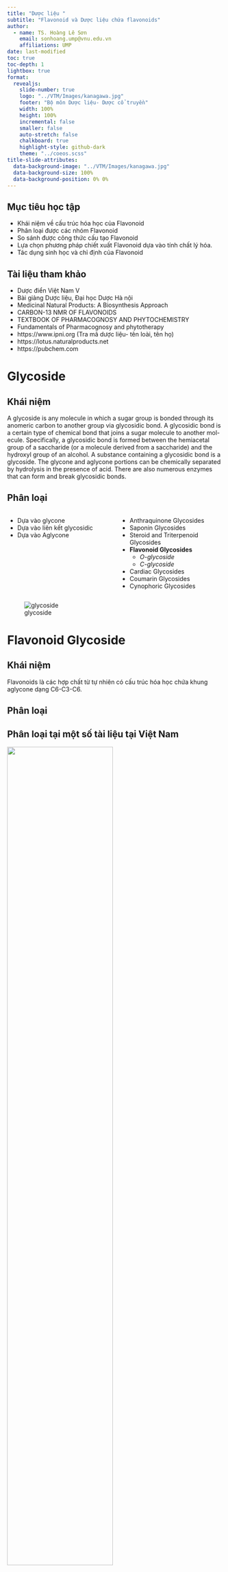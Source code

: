 ```yaml
---
title: "Dược liệu "
subtitle: "Flavonoid và Dược liệu chứa flavonoids"
author:
  - name: TS. Hoàng Lê Sơn
    email: sonhoang.ump@vnu.edu.vn
    affiliations: UMP
date: last-modified
toc: true
toc-depth: 1
lightbox: true
format: 
  revealjs:
    slide-number: true
    logo: "../VTM/Images/kanagawa.jpg"
    footer: "Bộ môn Dược liệu- Dược cổ truyền"
    width: 100%
    height: 100%
    incremental: false
    smaller: false
    auto-stretch: false
    chalkboard: true
    highlight-style: github-dark
    theme: "../coeos.scss"
title-slide-attributes: 
  data-background-image: "../VTM/Images/kanagawa.jpg"
  data-background-size: 100%
  data-background-position: 0% 0%
---
```

## Mục tiêu học tập

-  Khái niệm về cấu trúc hóa học của Flavonoid
-  Phân loại được các nhóm Flavonoid
-  So sánh được công thức cấu tạo Flavonoid
-  Lựa chọn phương pháp chiết xuất Flavonoid dựa vào tính chất lý hóa.
-  Tác dụng sinh học và chỉ định của Flavonoid


## Tài liệu tham khảo
	
-  Dược điển Việt Nam V
-  Bài giảng Dược liệu, Đại học Dược Hà nội
-  Medicinal Natural Products: A Biosynthesis Approach
-  CARBON-13 NMR OF FLAVONOIDS
-  TEXTBOOK OF PHARMACOGNOSY AND PHYTOCHEMISTRY
-  Fundamentals of Pharmacognosy and phytotherapy
-  https://www.ipni.org (Tra mã dược liệu- tên loài, tên họ)
-  https://lotus.naturalproducts.net
-  https://pubchem.com
	

# Glycoside
## Khái niệm
::: {.callout-important title="Khái niệm"}
A glycoside is any molecule in which a sugar group is bonded through its anomeric carbon to another group via glycosidic bond. A glycosidic bond is a certain type of chemical bond that joins a sugar molecule to another mol- ecule. Specifically, a glycosidic bond is formed between the hemiacetal group of a saccharide (or a molecule derived from a saccharide) and the hydroxyl group of an alcohol. A substance containing a glycosidic bond is a glycoside. The glycone and aglycone portions can be chemically separated by hydrolysis in the presence of acid. There are also numerous enzymes that can form and break glycosidic bonds.
:::

## Phân loại

:::: {.columns}
::: {.column width="50%" .nonincremental}
::: {.callout-note title="Các cách phân loại"}
-  Dựa vào glycone
-  Dựa vào liên kết glycosidic
-  Dựa vào Aglycone	
:::
:::

::: {.column width="50%" .nonincremental}
::: {.callout-note title="Dựa vào khung aglycone"}
- Anthraquinone Glycosides
- Saponin Glycosides
- Steroid and Triterpenoid Glycosides
- **Flavonoid Glycosides**
  - *O-glycoside*
  - *C-glycoside*
- Cardiac Glycosides
- Coumarin Glycosides
- Cynophoric Glycosides
:::
:::

::::


![glycoside](../Duoc_lieu/Images/glycoside.png)




# Flavonoid Glycoside

## Khái niệm
::: {.callout-note title="Khái niệm"}
Flavonoids là các hợp chất từ tự nhiên có cấu trúc hóa học chứa khung aglycone dạng C6-C3-C6. 
:::

## Phân loại
##  Phân loại tại một số tài liệu tại Việt Nam

![](../Duoc_lieu/Images/Phan%20loai%20flavonoid%20o%20Viet%20nam.png){width="70%"}


## Phân loại dựa trên Aglycone of Flavonoid

![](../Duoc_lieu/Images/Flavonoid%20skeleton.png){width="100%"}



##  1,3-diphenyl-propane

![a 1,3-diphenyl-propane skeleton](../Duoc_lieu/Images/a%201,3-diphenyl-propane%20skeleton.png){width="40%"}



##  1,2-diphenyl-propane

![1,2-diphenylpropane skeleton](../Duoc_lieu/Images/1,2-diphenylpropane%20skeleton.png){width="70%"}


##  1,1-diphenylpropane

![1,1-diphenylpropane skeleton](../Duoc_lieu/Images/1,1-diphenylpropane%20skeleton.png){width="70%"}



##  Homoflavonoids

![homoflavonoids](../Duoc_lieu/Images/homoflavonoids.png){width="50%"}


##  Biosynthesis

![Figure 2.1](../Duoc_lieu/Images/Figure%202.1.png){width="50%"}


##  THE SHIKIMATE PATHWAY

![Figure 4.41](../Duoc_lieu/Images/Figure%204.41.png){width="50%"}


##  THE SHIKIMATE PATHWAY

![Figure 4.43](../Duoc_lieu/Images/Figure%204.43.png){width="50%"}



## Phân bố 
:::: {.columns}

::: {.column width="50%"}

![*Loài bướm* **Polyommatus icarus** *và hoa* **Lotus corniculatus**](../Duoc_lieu/Images/Polyommatus.jpg){width="100%"}
:::

::: {.column width="50%"}

![Flavonoid có thể tìm thấy trong một số ngành thực vật gồm Thực vật hạt kín (Angiosperms), Thực vật hạt trần (Gymnospermae), Ngành dương sỉ (Ferns), Ngành thạch tùng (Lycophytes), Ngành rêu sừng (Hornworts), Ngành rêu (Mosses) và Ngành rêu tản (Liverworts)](../Duoc_lieu/Images/Flavonoid%20distribution.jpg){width="80%"}
	
:::

::::

# Tính chất Hóa lý

## Đặc tính hóa lý <br> Màu sắc
	
-  Flavon: Vàng rất nhạt có khi không màu 
-  Flavonol: Vàng nhạt đến vàng
-  Chalcon và auron: Vàng đậm đến đỏ cam
-  Các chất thuộc nhóm isoflavon, flavanon, isoflavanon, flavanonol, leuco-anthocyanidin, flavan-3-ol: Không màu
-  Anthocyanidin: Màu thay đổi theo pH môi trường(màu đỏ trong môi trường acid, màu xanh trong môi trường base)
	
Flavonoid ở trong các bộ phận của cây thì còn phụ thuộc vào hỗn hợp với các sắc tố khác 



## Đặc tính hóa lý <br> Độ tan
	
-  Dạng Glucoside: dễ tan trong nước và dung môi phân cực
-  Dạng Aglycone: Tan trong dung môi hữu cơ, khó tan trong nước
	


## INFRA-RED SPECTROSCOPY
The IR spectra of all the flavonoids and isoflavonoids show absorption bands in the region 1500-1600 $cm^{-1$} due to aromatic rings, along with a carbonyl band at 1620-1670 $cm^{-1$} . The carbonyl absorption does not appear in flavanoids, isoflavanoids pterocarpanoids and chalcanoids. The presence of hydroxyl groups in hydroxyflavonoids is evidenced by absorption in the region 3300-3450 $cm^{-1$} . An absorption at  925 $cm^{-1$} is indicative of a methylenecioxy group and the presence of a gem-dimethyl group is indicated by the appearance of a band at 1400 $cm^-1$ . The glycosidic nature of a flavonoid is reflected by broad bands at  3250 and 1060 $cm^{-1$}. However, although these absorption bands are present in most flavonoid glycoside.


## UV-Vis SPECTROSCOPY
	

![ijms-11-00595f10](../Duoc_lieu/Images/ijms-11-00595f10.png)

	


## UV-Vis SPECTROSCOPY
| Band II    | Band I      | Flavonoid Type                          |
|------------|-------------|-----------------------------------------|
| 250-280    | 304-350     | Flavones                                |
| 250-280    | 328-360     | Flavonols (3-OH substituted)            |
| 250-280    | 350-385     | Flavonols (3-OH free)                   |
| 245-275    | 310-330     | Isoflavones                             |
| 245-275    | 320 peak    | Isoflavones (5-deoxy, 6,7-dioxygenated) |
| 230-270    | 340-390     | Chalcones (low intensity)               |
| 230-270    | 380-430     | Aurones (low intensity)                 |
| 270-280    | 465-560     | Anthocyanidins and anthocyanins         |



## Luteolin and derivatives$\rhd$UV spectrum
	

![luteolin 1 and derivatives](../Duoc_lieu/Images/luteolinandderivatives.png)
	


## Anthocyanidins ^[Int. J. Mol. Sci. 2010, 11(2), 595-621]
	

![ijms-11-00595f11](../Duoc_lieu/Images/ijms-11-00595f11.png)
	


## Anthocyanidins ^[Int. J. Mol. Sci. 2010, 11(2), 595-621]
	

![ijms-11-00595f13](../Duoc_lieu/Images/ijms-11-00595f13.png)


# Định tính bằng phản ứng hóa học

	-  Phản ứng Cyanidin (Shinoda): Tác dụng với tác nhân khử như hydro, vòng $\gamma $- pyron bị khử thành nhân pyrilium có màu đỏ tươi 
	-  Phản ứng với kim loại nặng:
	
-  Với muối $Fe^{3+$ tạo phức màu đen, xanh tím 
-  Với muối $Al^{3+$ tạo phức màu vàng
	
	-  Phảm ứng với kiễm loãng
	-  Phản ứng với muối diazoni 
	-  Các phản ứng khác


## Phản ứng tạo màu Cyanidin (Shinoda)
	

![Phan ung Cyanidine](../Duoc_lieu/Images/Phan%20ung%20Cyanidine.jpeg)

	

## Tạo màu với $Fe^{3+$
	

![Phan ung Fe](../Duoc_lieu/Images/Phan%20ung%20Fe.jpeg)

## Các phản ứng khác
	
![Tao phan ung khac](../Duoc_lieu/Images/Tao%20phan%20ung%20khac.png)

	

## Định tính bằng TLC
	
-  So với chất chuẩn
-  So với dược liệu đối chiếu (???)
	

## Phương pháp định tính Flavonoid ^[Chromatographic Fingerprint Analysis of Herbal Medicines]
    
-  Chiết bằng MeOH
-  Silica gel/HPTLC Silica gel
-  Ethyl acetate-Formic acid-Glacial acetic acid- Water (10 + 1.1 + 1.1 + 2.6)
-  Thuốc thử hiện màu
    


## Phương pháp định tính Flavonoid ^[Thuốc thử aluminium(III)chloride-reagent]
    
        
![P. lobata and P. thomsonii. 5 \% AlCl3 x 6 H2O dissolved in ethanol 80 \%). The plate is intensively sprayed with 10 ml solution and then exposed to UV 366 nm for 30 minutes.](../Duoc_lieu/Images/P.%20lobata%20and%20P.%20thomsonii.png)


    


## Phương pháp định tính Flavonoid ^[Thuốc thử fast blue salt-reagent]
    
        
![(I:) 0.5 \% fast blue salt B # $3,3^\prime-dimethoxybiphenyl–4,4^\prime bis (diazonium)-dichloride$ is dissolved in methanol 80 \%. (II:) 5 \% potassiumhydroxid in methanol 80 \%.The plate is intensively sprayed with 10 ml solution I and then immediately sprayed with 10 ml solution II. The evaluation is carried out in VIS.](../Duoc_lieu/Images/Fast%20blue%20salt-reagent.png)



## Phương pháp định tính Flavonoid ^[Natural products-polyethylene glycol reagent (NP/PEG)]
    
        
![Sophora flower buds Flavonoid. (I:) 1 \% diphenylboric acid-$\beta$-ethylamino ester (#diphenylboryloxyethylamine, NP) in methanol. (II:) 5 \% polyethylene glycol-4000 (PEG) in ethanol. The plate is sprayed first with solution I and then with solution II.](../Duoc_lieu/Images/Sophora%20flower%20buds%20Flavonoid.png)

    


## Định tính bằng HPLC 

::: {layout-nrow=3}
![Sophorae flos – Huaihua Fingeprint](../Duoc_lieu/Images/Sophorae%20flos%20–%20Huaihua%20Fingeprint.png)
![Sophora japonica-UV](../Duoc_lieu/Images/Sophora%20japonica-UV.png)
![Sophorae flos – Huaihua Retation time](../Duoc_lieu/Images/Sophorae%20flos%20–%20Huaihua%20Retation%20time.png)
 Fingerprint của Hòe Hoa
:::

	

# Định lượng
	
-  Phương pháp cân 
-  Phương pháp đo quang 
-  Phương pháp HPLC
	

## Định lượng bằng phương pháp cân
Ứng dụng đối với nguyên liệu giàu flavonoid và dịch chiết ít tạp chất, ví dụ.

-  Định lượng flavonoid trong thịt quả mơ *Prunus armeniaca* bằng phương pháp cân: Bột dược liệu chiết bằng CHCl3 trên bình Soxhlet để loại tạp, sấy khô. Chiết bằng EtOH 96\% trên bình Soxhlet thu lấy dịch, sau đó bốc hơi dung môi. Chiết lại bằng nước nóng sau đó chiết bằng EtOAc bay hơi dung môi. Thu được cắn. Cân cắn để xác định lượng flavonoid toàn phần. 
-  Định lượng rutin trong nụ hoa hòe *Sophora japonica*: loại tạp bằng HCl 0.5\%, chiết bằng EtOH 96\% nóng, thủy phân bằng $H_2SO_4$ , quercetin rất ít tan được lọc và cân rồi tính ra rutin. 

Phương pháp này có ưu điểm là thực hiện nhanh, dễ thực hiện tuy nhiên sai số 
mắc phải lớn. 

## Phương pháp đo quang UV-Vis ^[Petr Struchkov et al, 2018]
	

![Flavonoid UV](../Duoc_lieu/Images/Flavonoid%20UV.png)

-  Nitrozation
-  Complex formation with aluminum chloride (Method 1)
-  Nitrozation and complex formation with aluminum chloride (Method 2)
-  Reaction with dinitrophenylhydrazine
	
	

## Phương pháp đo quang UV-Vis ^[Petr Struchkov et al, 2018]

![Flavonoid UV](../Duoc_lieu/Images/Flavonoid%20UV.png)
![Flavonoid UV Results](../Duoc_lieu/Images/Flavonoid%20UV%20Results.png)


## Định lượng bằng phương pháp HPLC
**Detertor:** UV, FID, MS
	
-  Xây dựng phương pháp phân tích
    -  Thời gian lưu
	-  Hệ số phân giải
	-  Hệ số đối xứng

-  Thẩm định phương pháp phân tích

	-  Độ đặc hiệu (Tính chọn lọc) 
	-  Độ tích hợp hệ thống ($RSD$<2.0)
	-  Khoảng tuyến tính và đường chuẩn ($R^2$>0.995)
	-  Độ lặp lại ($RSD$<2.0) (Trong ngày và khác ngày)
	-  Độ thu hồi (Độ đúng) (Khác biệt với thuốc tây)

	
	

# Tác dụng sinh học của Flavonoid
	
-  Tác dụng như vitamin P làm biền thành mạch, giảm tính giòn và tăng tính thấm của mao mạch. Tác dụng được làm tăng khi kết hợp với acid ascorbic.
-  Tác dụng chống oxy hóa: Do khả năng dọn gốc tự do, tạo phức với kim loại, ức chế phản ứng peroxy hóa lipid. Ngăn chặn nguy cơ xơ vữa đọng mạch, cao huyết áp, ung thư, stress, tiều đường và chống lão hóa.
-  Bảo vệ gan khi gan bị tổn thương do một số độc chất.
-  Tăng cường tuần hoàn động mạch và mao mạch: dành cho người bị rối loại trí nhớ.
-  Tác dụng kháng khuẩn, kháng varus.
-  Tác dụng chống ung thư do cơ chế chống oxy hóa 
-  Chống dị ứng 
-  Chống viêm loét và lành vết thương 
-  Lợi tiểu 
-  An thần 
-  Diệt côn trùng


# Phân lập và xác định cấu trúc
	
-  Không có phương pháp chung cho chiết xuất flavonoid vì tính tan khác nhau 
-  Thường loại tạp chất bằng n-hexan sau đó chiết nóng bằng EtOH, MeOH.
-  Tủ flavonodi bằng muối chì sau đó tác chì bằng cách sục dihydrosulfid
-  Phân lập flavonoid bằng cột sắc ký
	

## Chiết xuất và tinh chế quy mô công nghiệp
Không có phương pháp chung
-  Chất tinh khiết  để làm thuốc 
-  Chất tinh khiết để làm chất chuẩn 
-  Cao dược liệu giàu hàm lượng hoạt chất 
-  Cao dược liệu có hoạt tính sinh học
-  Cao dược liệu chuẩn 
-  Cao dược liệu định chuẩn 
	
Một số kỹ thuật chung 
	
-  Chiết hồi lưu
-  Chiết siêu âm 
-  Chiết ngâm lạnh 
-  Chiết siêu tới hạn
	


# Dược liệu chứa Flavonoid


| Tên dược liệu       | Việt Nam | Hồng Kông | Tên dược liệu        | Việt Nam | Hồng Kông |
|---------------------|----------|-----------|----------------------|----------|-----------|
| Actiso              | X        |           | Bạch Quả             |          | X         |
| Cát căn             | X        | X         | Cúc gai              | X        |           |
| Mạch môn            | X        | X         | Chè dây              | X        |           |
| Hòe                 | X (Nụ hoa) | X (Quả)  | Xạ Can               | X        | X         |
| Râu mèo             | X        |           | Dây mật              |          |           |
| Núc Nác             | X (Vỏ thân) | X (Quả) | Tô mộc               | X        |           |
| Kim Ngân            | X        | X         | Citrus               | X        | X         |
| Dâu tằm             | X        | X         | Hoàng cầm            | X        | X         |
| Diếp cá             | X        | X         | Bạch quả             | X        | X         |
| Kim tiền thảo       | X        | X         | Hồng hoa             | X        | X         |

[1] Thông tư 06/VBHN-BYT về QUY ĐỊNH VỀ CHẤT LƯỢNG THUỐC, NGUYÊN LIỆU LÀM THUỐC

